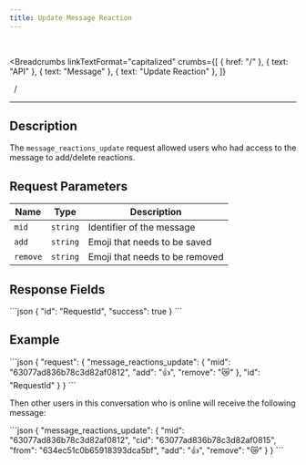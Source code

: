 ```yaml
---
title: Update Message Reaction
---
```


<br />



<Breadcrumbs
  linkTextFormat="capitalized"
  crumbs={[
    { href: "/" },
    { text: "API" },
    { text: "Message" },
    { text: "Update Reaction" },
  ]}
>
  <Icon slot="index" name="seti:powershell" />
  <span slot="separator">&nbsp;&nbsp;/&nbsp;</span>
</Breadcrumbs>

---


## Description

> <Badge text="wss" variant="tip" size="large" />
> <Badge text="message_reactions_update" size="large" />

The `message_reactions_update` request allowed users who had access to the message to add/delete reactions.

## Request Parameters

| Name     | Type     | Description                    |
| -------- | -------- | ------------------------------ |
| `mid`    | `string` | Identifier of the message      |
| `add`    | `string` | Emoji that needs to be saved   |
| `remove` | `string` | Emoji that needs to be removed |

## Response Fields

<Tabs>
  <TabItem label="Response">
```json
{
  "id": "RequestId",
  "success": true
}
```
  </TabItem>
</Tabs>

## Example

<Tabs>
  <TabItem label="Request">
```json
{
  "request": {
    "message_reactions_update": {
      "mid": "63077ad836b78c3d82af0812",
      "add": "👍",
      "remove": "😿"
    },
    "id": "RequestId"
  }
}
```
  </TabItem>  
</Tabs>

Then other users in this conversation who is online will receive the following message:

<Tabs>
  <TabItem label="Event">
```json
{
  "message_reactions_update": {
    "mid": "63077ad836b78c3d82af0812",
    "cid": "63077ad836b78c3d82af0815",
    "from": "634ec51c0b65918393dca5bf",
    "add": "👍",
    "remove": "😿"
  }
}
```
  </TabItem>  
</Tabs>

<script
  src="https://giscus.app/client.js"
  data-repo="SAMA-Communications/sama-server"
  data-repo-id="R_kgDOIBiYjA"
  data-category-id="DIC_kwDOIBiYjM4CuYYL"
  data-mapping="pathname"
  data-strict="0"
  data-reactions-enabled="1"
  data-emit-metadata="0"
  data-input-position="top"
  data-theme="transparent_dark"
  data-lang="en"
  data-loading="lazy"
  crossorigin="anonymous"
  async
></script>
